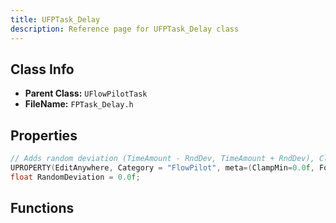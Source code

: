 ```yaml
---
title: UFPTask_Delay
description: Reference page for UFPTask_Delay class
---
```


## Class Info
- __Parent Class:__ `UFlowPilotTask`
- __FileName:__ `FPTask_Delay.h`
## Properties

```cpp
// Adds random deviation (TimeAmount - RndDev, TimeAmount + RndDev), Clamped (0.0f - T) 
UPROPERTY(EditAnywhere, Category = "FlowPilot", meta=(ClampMin=0.0f, ForceUnits="s"))
float RandomDeviation = 0.0f;

```
## Functions

